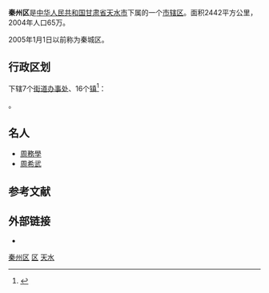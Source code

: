 {{redirect2|秦州|中国古代历史上的一个行政区划|秦州 (消歧義)}}
{{Infobox China County
|county  = 秦州区
|Photo =东来顺 不清楚是否正宗 - panoramio.jpg
|Photoname=
|officerTitle=
|officer=
|officerTitle2=
|officer2=
|map =
|map size =
|Pinyin   = 
|Belong = [[甘肃省|甘肃省]][[天水市|天水市]]
|Types= [[市辖区|市辖区]]
|admincode =
|founded =
|seat =
|division=
|town=
|township=
|subdistrict=
|area = 2442
|area land =
|area water =
|census yr = 2004年
|pop =65万
|density =
|postcode =
|areacode=
|carlicense=
|web = http://www.qinzhouqu.gov.cn/
}}
'''秦州区'''是[[中华人民共和国|中华人民共和国]][[甘肃省|甘肃省]][[天水市|天水市]]下属的一个[[市辖区|市辖区]]。面积2442平方公里，2004年人口65万。

2005年1月1日以前称为秦城区。

== 行政区划 ==
{{PAGENAMEBASE}}下辖7个[[街道办事处|街道办事处]]、16个[[行政建制镇|镇]]<ref>{{PRC admin/ref sgc|62/05/02}}</ref>：

{{PRC admin/children|62/05/02}}。

==名人==
* [[周務學|周務學]]
* [[周希武|周希武]]

== 参考文献 ==
{{Wikisource|民政部关于甘肃省天水市秦城区更名为秦州区、北道区更名为麦积区的批复}}
{{reflist}}

== 外部链接 ==
* {{Official website|http://www.qinzhouqu.gov.cn/|name=天水市秦州区人民政府门户网站}}

{{gansu-stub}}
{{秦州区行政区划}}
{{天水市行政区划}}
{{甘肃行政区划}}

[[Category:秦州区|]]
[[Category:天水区县|区]]
[[Category:甘肃市辖区|天水]]